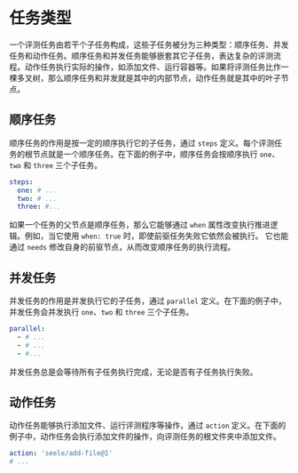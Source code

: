 # 任务类型

一个评测任务由若干个子任务构成，这些子任务被分为三种类型：顺序任务、并发任务和动作任务。顺序任务和并发任务能够嵌套其它子任务，表达复杂的评测流程。动作任务执行实际的操作，如添加文件、运行容器等。如果将评测任务比作一棵多叉树，那么顺序任务和并发就是其中的内部节点，动作任务就是其中的叶子节点。

## 顺序任务

顺序任务的作用是按一定的顺序执行它的子任务，通过 `steps` 定义。每个评测任务的根节点就是一个顺序任务。在下面的例子中，顺序任务会按顺序执行 `one`、`two` 和 `three` 三个子任务。

```yaml
steps:
  one: # ...
  two: # ...
  three: #...
```

如果一个任务的父节点是顺序任务，那么它能够通过 `when` 属性改变执行推进逻辑。例如，当它使用 `when: true` 时，即使前驱任务失败它依然会被执行。
它也能通过 `needs` 修改自身的前驱节点，从而改变顺序任务的执行流程。

## 并发任务

并发任务的作用是并发执行它的子任务，通过 `parallel` 定义。在下面的例子中，并发任务会并发执行 `one`、`two` 和 `three` 三个子任务。

```yaml
parallel:
  - # ...
  - # ...
  - #...
```

并发任务总是会等待所有子任务执行完成，无论是否有子任务执行失败。

## 动作任务

动作任务能够执行添加文件、运行评测程序等操作，通过 `action` 定义。在下面的例子中，动作任务会执行添加文件的操作，向评测任务的根文件夹中添加文件。

```yaml
action: 'seele/add-file@1'
# ...
```
